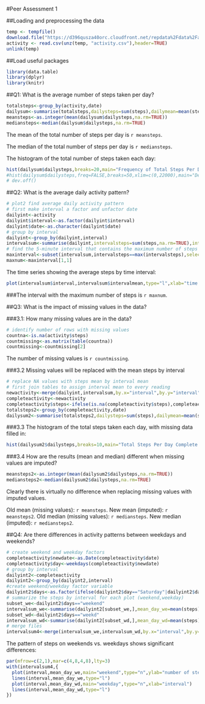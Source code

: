 #Peer Assessment 1


##Loading and preprocessing the data

```r
temp <- tempfile()
download.file("https://d396qusza40orc.cloudfront.net/repdata%2Fdata%2Factivity.zip",temp,method="curl")
activity <- read.csv(unz(temp, "activity.csv"),header=TRUE)
unlink(temp)
```

##Load useful packages

```r
library(data.table)
library(dplyr)
library(knitr)
```

##Q1: What is the average number of steps taken per day?

```r
totalsteps<-group_by(activity,date)
dailysum<-summarise(totalsteps,dailysteps=sum(steps),dailymean=mean(steps),dailymedian=median(steps))
meansteps<-as.integer(mean(dailysum$dailysteps,na.rm=TRUE))
mediansteps<-median(dailysum$dailysteps,na.rm=TRUE)
```

The mean of the total number of steps per day is `r meansteps`.

The median of the total number of steps per day is `r mediansteps`.

The histogram of the total number of steps taken each day:

```r
hist(dailysum$dailysteps,breaks=20,main="Frequency of Total Steps Per Day",xlab="total steps")
#hist(dailysum$dailysteps,freq=FALSE,breaks=50,xlim=c(0,22000),main="Density of Total Daily Steps",xlab="Total Daily Steps")
# dev.off()
```

##Q2: What is the average daily activity pattern?

```r
# plot2 find average daily activity pattern
# first make interval a factor and unfactor date
dailyint<-activity
dailyint$interval<-as.factor(dailyint$interval)
dailyint$date<-as.character(dailyint$date)
# group by interval
dailyint<-group_by(dailyint,interval)
intervalsum<-summarise(dailyint,intervalsteps=sum(steps,na.rm=TRUE),intervalmean=mean(steps,na.rm=TRUE))
# find the 5-minute interval that contains the maximum number of steps across all days
maxinterval<-subset(intervalsum,intervalsteps==max(intervalsteps),select=c(interval,intervalsteps))
maxnum<-maxinterval[1,1]
```

The time series showing the average steps by time interval:

```r
plot(intervalsum$interval,intervalsum$intervalmean,type="l",xlab="time intervals",ylab="average steps",main="average daily activity patterns")
```

###The interval with the maximum number of steps is `r maxnum`.

##Q3: What is the impact of missing values in the data?

###3.1: How many missing values are in the data?

```r
# identify number of rows with missing values
countna<-is.na(activity$steps)
countmissing<-as.matrix(table(countna))
countmissing<-countmissing[2]
```

The number of missing values is `r countmissing`.

###3.2 Missing values will be replaced with the mean steps by interval

```r
# replace NA values with steps mean by interval mean
# first join tables to assign interval mean to every reading
newactivity<-merge(dailyint,intervalsum,by.x="interval",by.y="interval",all=TRUE)
completeactivity<-newactivity
completeactivity$steps<-ifelse(is.na(completeactivity$steps),completeactivity$intervalmean,completeactivity$steps)
totalsteps2<-group_by(completeactivity,date)
dailysum2<-summarise(totalsteps2,dailysteps=sum(steps),dailymean=mean(steps),dailymedian=median(steps))
```

###3.3 The histogram of the total steps taken each day, with missing data filled in:

```r
hist(dailysum2$dailysteps,breaks=10,main="Total Steps Per Day Complete ",xlab="Total Steps Per Day",ylab="Frequency")
```

###3.4 How are the results (mean and median) different when missing values are imputed?

```r
meansteps2<-as.integer(mean(dailysum2$dailysteps,na.rm=TRUE))
mediansteps2<-median(dailysum2$dailysteps,na.rm=TRUE)
```

Clearly there is virtually no difference when replacing missing values with imputed values.  

Old mean (missing values): `r meansteps`. New mean (imputed): `r meansteps2`.
Old median (missing values): `r mediansteps`. New median (imputed): `r mediansteps2`.

##Q4: Are there differences in activity patterns between weekdays and weekends?

```r
# create weekend and weekday factors
completeactivity$newdate<-as.Date(completeactivity$date)
completeactivity$day<-weekdays(completeactivity$newdate)
# group by interval
dailyint2<-completeactivity
dailyint2<-group_by(dailyint2,interval)
#create weekend/weekday factor variable
dailyint2$days<-as.factor(ifelse(dailyint2$day=="Saturday"|dailyint2$day=="Sunday","weekend","weekd"))
# summarize the steps by interval for each plot (weekend,weekday)
subset_we<-dailyint2$days=="weekend"
intervalsum_we<-summarise(dailyint2[subset_we,],mean_day_we=mean(steps))
subset_wd<-dailyint2$days=="weekd"
intervalsum_wd<-summarise(dailyint2[subset_wd,],mean_day_wd=mean(steps))
# merge files
intervalsum4<-merge(intervalsum_we,intervalsum_wd,by.x="interval",by.y="interval",all=TRUE)
```

The pattern of steps on weekends vs. weekdays shows significant differences:

```r
par(mfrow=c(2,1),mar=c(4,8,4,8),lty=3)
with(intervalsum4,{
  plot(interval,mean_day_we,main="weekend",type="n",ylab="number of steps")
  lines(interval,mean_day_we,type="l")
  plot(interval,mean_day_wd,main="weekday",type="n",xlab="interval")
  lines(interval,mean_day_wd,type="l")
})
```
